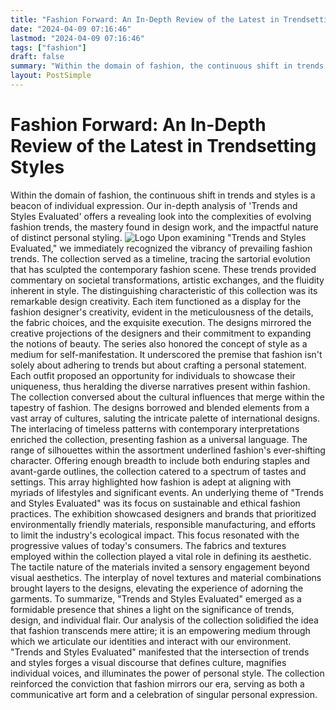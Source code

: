 ```yaml
---
title: "Fashion Forward: An In-Depth Review of the Latest in Trendsetting Styles"
date: "2024-04-09 07:16:46"
lastmod: "2024-04-09 07:16:46"
tags: ["fashion"]
draft: false
summary: "Within the domain of fashion, the continuous shift in trends and styles is a beacon of individual expression. Our in-depth analysis of 'Trends and Styles Evaluated' offers a revealing look into the complexities of evolving fashion trends, the mastery found in design work, and the impactful nature of distinct personal styling."
layout: PostSimple
---
```

# Fashion Forward: An In-Depth Review of the Latest in Trendsetting Styles
Within the domain of fashion, the continuous shift in trends and styles is a beacon of individual expression. Our in-depth analysis of 'Trends and Styles Evaluated' offers a revealing look into the complexities of evolving fashion trends, the mastery found in design work, and the impactful nature of distinct personal styling.
<img alt="Logo" src="https://cdn.seniorsselection.com/src_image/f779c52732446d69d4fa93d115e9cd83.webp"/>
Upon examining "Trends and Styles Evaluated," we immediately recognized the vibrancy of prevailing fashion trends. The collection served as a timeline, tracing the sartorial evolution that has sculpted the contemporary fashion scene. These trends provided commentary on societal transformations, artistic exchanges, and the fluidity inherent in style.
The distinguishing characteristic of this collection was its remarkable design creativity. Each item functioned as a display for the fashion designer's creativity, evident in the meticulousness of the details, the fabric choices, and the exquisite execution. The designs mirrored the creative projections of the designers and their commitment to expanding the notions of beauty.
The series also honored the concept of style as a medium for self-manifestation. It underscored the premise that fashion isn't solely about adhering to trends but about crafting a personal statement. Each outfit proposed an opportunity for individuals to showcase their uniqueness, thus heralding the diverse narratives present within fashion.
The collection conversed about the cultural influences that merge within the tapestry of fashion. The designs borrowed and blended elements from a vast array of cultures, saluting the intricate palette of international designs. The interlacing of timeless patterns with contemporary interpretations enriched the collection, presenting fashion as a universal language.
The range of silhouettes within the assortment underlined fashion's ever-shifting character. Offering enough breadth to include both enduring staples and avant-garde outlines, the collection catered to a spectrum of tastes and settings. This array highlighted how fashion is adept at aligning with myriads of lifestyles and significant events.
An underlying theme of "Trends and Styles Evaluated" was its focus on sustainable and ethical fashion practices. The exhibition showcased designers and brands that prioritized environmentally friendly materials, responsible manufacturing, and efforts to limit the industry's ecological impact. This focus resonated with the progressive values of today's consumers.
The fabrics and textures employed within the collection played a vital role in defining its aesthetic. The tactile nature of the materials invited a sensory engagement beyond visual aesthetics. The interplay of novel textures and material combinations brought layers to the designs, elevating the experience of adorning the garments.
To summarize, "Trends and Styles Evaluated" emerged as a formidable presence that shines a light on the significance of trends, design, and individual flair. Our analysis of the collection solidified the idea that fashion transcends mere attire; it is an empowering medium through which we articulate our identities and interact with our environment. "Trends and Styles Evaluated" manifested that the intersection of trends and styles forges a visual discourse that defines culture, magnifies individual voices, and illuminates the power of personal style. The collection reinforced the conviction that fashion mirrors our era, serving as both a communicative art form and a celebration of singular personal expression.
        